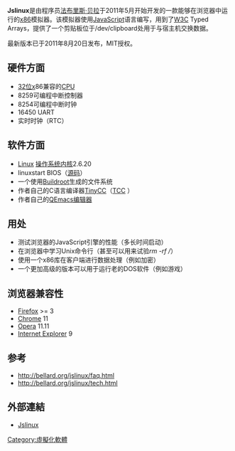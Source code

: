 {{Infobox
|name=Infobox
|title=Jslinux
|header1=程序信息
|label2=作者
|data2=[[Fabrice_Bellard|Fabrice Bellard]]
|label3=编写语言
|data3=[[JavaScript|JavaScript]]
|label4=地址
|data4=http://bellard.org/jslinux/
|label5=发布日期
|data5=2011年5月
|label6=内核
|data6=[[Linux|Linux]] 2.6.20
}}

'''Jslinux'''是由程序员[[法布里斯·贝拉|法布里斯·贝拉]]于2011年5月开始开发的一款能够在浏览器中运行的[[x86|x86]]模拟器。该模拟器使用[[JavaScript|JavaScript]]语言编写，用到了[[W3C|W3C]] Typed Arrays，提供了一个剪贴板位于/dev/clipboard处用于与宿主机交换数据。

最新版本已于2011年8月20日发布，MIT授权。

== 硬件方面 ==
* [[32位|32位]]x86兼容的[[CPU|CPU]]
* 8259可编程中断控制器
* 8254可编程中断时钟
* 16450 UART
* 实时时钟（RTC）

== 软件方面 ==
* [[Linux|Linux]] [[操作系统|操作系统]][[内核|内核]]2.6.20
* linuxstart BIOS（[https://web.archive.org/web/20111016104719/http://bellard.org/jslinux/linuxstart-20110820.tar.gz 源码]）
* 一个使用[[Buildroot|Buildroot]]生成的文件系统
* 作者自己的C语言编译器[[TinyCC|TinyCC]]（[http://bellard.org/tcc TCC] {{Wayback|url=http://bellard.org/tcc |date=20210127143848 }}）
* 作者自己的[http://bellard.org/qemacs QEmacs编辑器] {{Wayback|url=http://bellard.org/qemacs |date=20201112002543 }}

== 用处 ==
* 测试浏览器的JavaScript引擎的性能（多长时间启动）
* 在浏览器中学习Unix命令行（甚至可以用来试验''rm -rf /''）
* 使用一个x86库在客户端进行数据处理（例如加密）
* 一个更加高级的版本可以用于运行老的DOS软件（例如游戏）

== 浏览器兼容性 ==
* [[Firefox|Firefox]] >= 3
* [[Google_Chrome|Chrome]] 11
* [[Opera|Opera]] 11.11
* [[Internet_Explorer|Internet Explorer]] 9

== 参考 ==
* http://bellard.org/jslinux/faq.html {{Wayback|url=http://bellard.org/jslinux/faq.html |date=20200708191759 }}
* http://bellard.org/jslinux/tech.html{{Wayback|url=http://bellard.org/jslinux/tech.html |date=20161227063415 }}

== 外部連結 ==
* [http://bellard.org/jslinux/ Jslinux]{{Wayback|url=http://bellard.org/jslinux/ |date=20110709142233 }}

[[Category:虛擬化軟體|Category:虛擬化軟體]]